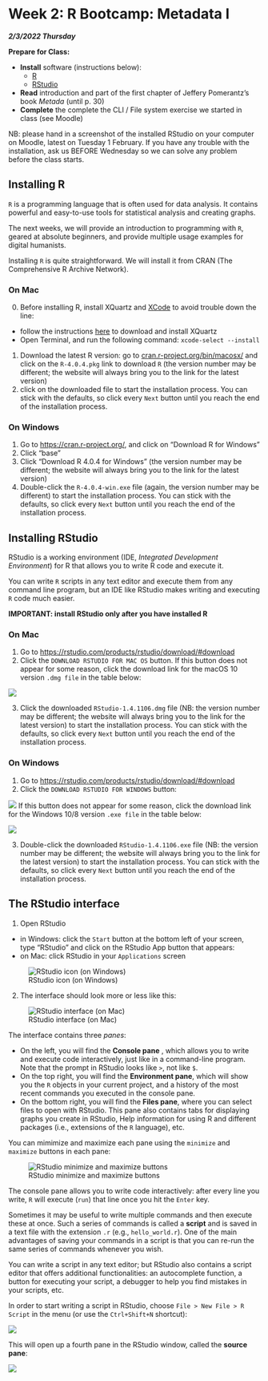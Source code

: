 # Week 2: R Bootcamp: Metadata I

***2/3/2022 Thursday***

**Prepare for Class:**

* **Install** software (instructions below): 
  - [R](#installing-r)
  - [RStudio](#installing-rstudio)
* **Read**  introduction and part of the first chapter of Jeffery Pomerantz's book *Metada* (until p. 30)
* **Complete** the complete the CLI / File system exercise we started in class (see Moodle)

NB: please hand in a screenshot of the installed RStudio on your computer on Moodle, latest on Tuesday 1 February. If you have any trouble with the installation, ask us BEFORE Wednesday so we can solve any problem before the class starts.
  




## Installing R 

`R` is a programming language that is often used for data analysis.
It contains powerful and easy-to-use tools for statistical analysis and
creating graphs. 

The next weeks, we will provide an introduction to programming with `R`,
geared at absolute beginners, and provide multiple usage examples for 
digital humanists. 

Installing `R` is quite straightforward. We will install it from CRAN 
(The Comprehensive R Archive Network).

### On Mac
0. Before installing R, install XQuartz and [XCode](https://developer.apple.com/library/archive/technotes/tn2339/_index.html)
to avoid trouble down the line: 
* follow the instructions [here](https://www.verouden.net/post/2020/04/09/xquartz-installation-macos/#download) to download and install XQuartz
* Open Terminal, and run the following command: `xcode-select --install`
1. Download the latest R version: go to 
[cran.r-project.org/bin/macosx/](https://cran.r-project.org/bin/macosx/) 
and click on the `R-4.0.4.pkg` link to download `R` (the version number may be 
different; the website will always bring you to the link for the latest version)
2. click on the downloaded file to start the installation process. You can stick 
with the defaults, so click every `Next` button until you reach the end of the 
installation process. 


### On Windows
1. Go to [https://cran.r-project.org/](https://cran.r-project.org/), and click on "Download R for Windows"
2. Click "base"
3. Click "Download R 4.0.4 for Windows" (the version number may be different; the
website will always bring you to the link for the latest version)
4. Double-click the `R-4.0.4-win.exe` file (again, the version number may be different)
to start the installation process. You can stick with the defaults, so click
every `Next` button until you reach the end of the installation process. 


## Installing RStudio

RStudio is a working environment (IDE, *Integrated Development Environment*) 
for R that allows you to write R code and execute it. 

You can write `R` scripts in any text editor and execute them from any
command line program, but an IDE like RStudio makes writing and executing
`R` code much easier. 

**IMPORTANT: install RStudio only after you have installed R**

### On Mac
1. Go to [https://rstudio.com/products/rstudio/download/#download](https://rstudio.com/products/rstudio/download/#download)
2. Click the `DOWNLOAD RSTUDIO FOR MAC OS` button. If this button does not appear 
for some reason, click the download link for the macOS 10 version `.dmg file` 
in the table below: 

![](img/RStudio_download_link_mac.png)

3. Click the downloaded `RStudio-1.4.1106.dmg` file (NB: the version number may 
be different; the website will always bring you to the link for the latest version)
to start the installation process. You can stick with the defaults, so click
every `Next` button until you reach the end of the installation process.

### On Windows

1. Go to [https://rstudio.com/products/rstudio/download/#download](https://rstudio.com/products/rstudio/download/#download)
2. Click the `DOWNLOAD RSTUDIO FOR WINDOWS` button: 

![](img/RStudo_download_button_win.png)
If this button does not appear for some reason, click the download link for the
Windows 10/8 version `.exe file` in the table below: 

![](img/RStudio_download_link_win.png)

3. Double-click the downloaded `RStudio-1.4.1106.exe` file (NB: the version number may be 
different; the website will always bring you to the link for the latest version)
to start the installation process. You can stick with the defaults, so click
every `Next` button until you reach the end of the installation process.


## The RStudio interface

1. Open RStudio
* in Windows: click the `Start` button at the bottom left of your screen, type
"RStudio" and click on the RStudio App button that appears: 
* on Mac: click RStudio in your `Applications` screen

![RStudio icon (on Windows)](img/RStudio_icon.png)

2. The interface should look more or less like this: 

![RStudio interface (on Mac)](img/RStudio_interface.png)

The interface contains three *panes*:

* On the left, you will find the **Console pane** , which allows you to write and
execute code interactively, just like in a command-line program. 
Note that the prompt in RStudio looks like `>`, not like `$`.
* On the top right, you will find the **Environment pane**, which will show you
the `R` objects in your current project, and a history of the most recent commands
you executed in the console pane. 
* On the bottom right, you will find the **Files pane**, where you can select 
files to open with RStudio. This pane also contains tabs for displaying graphs
you create in RStudio, Help information for using R and different packages 
(i.e., extensions of the `R` language), etc.

You can mimimize and maximize each pane using the `minimize` and `maximize` buttons
in each pane: 

![RStudio minimize and maximize buttons](img/RStudio_minimize_maximize.png)

The console pane allows you to write code interactively: after every line you 
write, `R` will execute (`run`) that line once you hit the `Enter` key. 

Sometimes it may be useful to write multiple commands and then execute these 
at once. Such a series of commands is called a **script** and is saved in a
text file with the extension `.r` (e.g., `hello_world.r`). One of the main advantages
of saving your commands in a script is that you can re-run the same series of 
commands whenever you wish. 

You can write a script in any text editor; but RStudio also contains a script 
editor that offers additional functionalities: an autocomplete function,
a button for executing your script, a debugger to help you find mistakes in
your scripts, etc. 

In order to start writing a script in RStudio, choose `File > New File > R Script` 
in the menu (or use the `Ctrl+Shift+N` shortcut):

![](img/RStudio_new_file.png)

This will open up a fourth pane in the RStudio window, called the **source pane**:

![](img/RStudio_script_pane.png)




